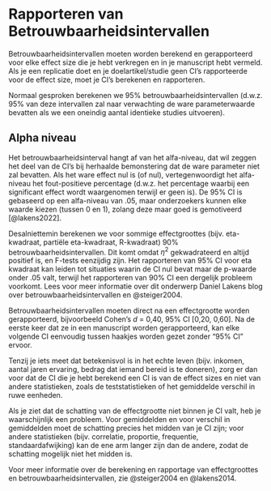 # Rapporteren van Betrouwbaarheidsintervallen

Betrouwbaarheidsintervallen moeten worden berekend en gerapporteerd voor elke effect size die je hebt verkregen en in je manuscript hebt vermeld. Als je een replicatie doet en je doelartikel/studie geen CI's rapporteerde voor de effect size, moet je CI's berekenen en rapporteren. 


Normaal gesproken berekenen we 95% betrouwbaarheidsintervallen (d.w.z. 95% van deze intervallen zal naar verwachting de ware parameterwaarde bevatten als we een oneindig aantal identieke studies uitvoeren).


::: callout-note
## Alpha niveau

Het betrouwbaarheidsinterval hangt af van het alfa-niveau, dat wil zeggen het deel van de CI's bij herhaalde bemonstering dat de ware parameter niet zal bevatten. Als het ware effect nul is (of nul), vertegenwoordigt het alfa-niveau het fout-positieve percentage (d.w.z. het percentage waarbij een significant effect wordt waargenomen terwijl er geen is). De 95% CI is gebaseerd op een alfa-niveau van .05, maar onderzoekers kunnen elke waarde kiezen (tussen 0 en 1), zolang deze maar goed is gemotiveerd [@lakens2022].
:::


Desalniettemin berekenen we voor sommige effectgroottes (bijv. eta-kwadraat, partiële eta-kwadraat, R-kwadraat) 90% betrouwbaarheidsintervallen. Dit komt omdat $\eta^2$ gekwadrateerd en altijd positief is, en F-tests eenzijdig zijn. Het rapporteren van 95% CI voor eta kwadraat kan leiden tot situaties waarin de CI nul bevat maar de p-waarde onder .05 valt, terwijl het rapporteren van 90% CI een dergelijk probleem voorkomt. Lees voor meer informatie over dit onderwerp Daniel Lakens blog over betrouwbaarheidsintervallen en @steiger2004.


Betrouwbaarheidsintervallen moeten direct na een effectgrootte worden gerapporteerd, bijvoorbeeld Cohen's $d$ = 0,40, 95% CI [0,20, 0,60]. Na de eerste keer dat ze in een manuscript worden gerapporteerd, kan elke volgende CI eenvoudig tussen haakjes worden gezet zonder "95% CI" ervoor.


Tenzij je iets meet dat betekenisvol is in het echte leven (bijv. inkomen, aantal jaren ervaring, bedrag dat iemand bereid is te doneren), zorg er dan voor dat de CI die je hebt berekend een CI is van de effect sizes en niet van andere statistieken, zoals de teststatistieken of het gemiddelde verschil in ruwe eenheden.


Als je ziet dat de schatting van de effectgrootte niet binnen je CI valt, heb je waarschijnlijk een probleem. Voor gemiddelden en voor verschil in gemiddelden moet de schatting precies het midden van je CI zijn; voor andere statistieken (bijv. correlatie, proportie, frequentie, standaardafwijking) kan de ene arm langer zijn dan de andere, zodat de schatting mogelijk niet het midden is. 


Voor meer informatie over de berekening en rapportage van effectgroottes en betrouwbaarheidsintervallen, zie @steiger2004 en @lakens2014.